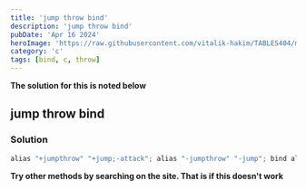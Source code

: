 ```yaml
---
title: 'jump throw bind'
description: 'jump throw bind'
pubDate: 'Apr 16 2024'
heroImage: 'https://raw.githubusercontent.com/vitalik-hakim/TABLES404/main/error_b/C.png'
category: 'c'
tags: [bind, c, throw]
---
```


**The solution for this is noted below**

## jump throw bind

### Solution

```c
alias "+jumpthrow" "+jump;-attack"; alias "-jumpthrow" "-jump"; bind alt "+jumpthrow"
```

**Try other methods by searching on the site. That is if this doesn't work**

